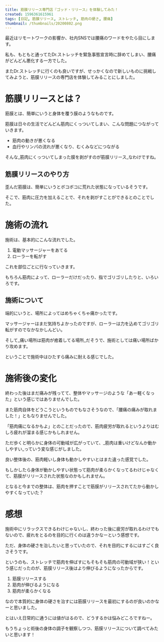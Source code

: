 ```yaml
---
title: 筋膜リリース専門店『ゴッド・リリース』を体験してみた！
created: 1596361615961
tags: [日記, 筋膜リリース, ストレッチ, 筋肉の硬さ, 腰痛]
thumbnail: /thumbnails/20200802.png
---
```


最近はリモートワークの影響か、社内SNSでは腰痛のワードをやたら目にします。

私も、もともと通ってたDr.ストレッチを緊急事態宣言時に辞めてしまい、腰痛がどんどん悪化する一方でした。

またDr.ストレッチに行くのも良いですが、せっかくなので新しいものに挑戦してみようと、筋膜リリースの専門店を体験してみることにしました。

# 筋膜リリースとは？

筋膜とは、簡単にいうと身体を覆う膜のようなものです。

筋膜は日々の生活でどんどん筋肉にくっついてしまい、こんな問題につながっていきます。

- 筋肉の動きが悪くなる
- 血行やリンパの流れが悪くなり、むくみなどにつながる

そんな_筋肉にくっついてしまった膜を剥がすのが筋膜リリース_なわけですね。

## 筋膜リリースのやり方

歪んだ筋膜は、簡単にいうとボコボコに荒れた状態になっているそうです。

そこで、筋肉に圧力を加えることで、それを剥がすことができるとのことでした。

# 施術の流れ

施術は、基本的にこんな流れでした。

1. 電動マッサージャーをあてる
2. ローラーを転がす

これを部位ごとに行なっていきます。

もちろん筋肉によって、ローラーだけだったり、指でゴリゴリしたりと、いろいろです。

## 施術について

端的にいうと、場所によってはめちゃくちゃ痛かったです。

マッサージャーはまだ気持ちよかったのですが、ローラーは力を込めてゴリゴリ転がすのでなかなかしんどい。

そして_痛い場所は筋肉が癒着してる場所_だそうで、施術としては痛い場所ばかり攻めます。

ということで施術中はひたすら痛みに耐える感じでした。

# 施術後の変化

終わった後はまだ痛みが残ってて、整体やマッサージのような「あー軽くなった」という感じではありませんでした。

また筋肉自体をどうこうというものでもなさそうなので、「腰痛の痛みが取れました！」ともなりませんでした。

「筋肉痛になるかもよ」とのことだったので、筋肉疲労が取れるというよりはむしろ疲れが溜まる感じかもしれません。

ただ歩くと明らかに身体の可動域が広がっていて、_筋肉は重いけどなんか動かしやすい_っていう変な感じがしました。

良い整体後の、筋肉軽いし身体も動かしやすいとはまた違った感覚でした。

もしかしたら身体が動かしやすい状態って筋肉が柔らかくなってるわけじゃなくて、筋膜がリリースされた状態なのかもしれません。

となると今までの整体は、筋肉を押すことで筋膜がリリースされてたから動かしやすくなっていた？

# 感想

施術中にリラックスできるわけじゃないし、終わった後に疲労が取れるわけでもないので、疲れをとるのを目的に行くのは違うかなーという感想です。

ただ、身体の硬さを治したいと思っていたので、それを目的にするにはすごく良さそうです。

というのも、ストレッチで筋肉を伸ばすにもそもそも筋肉の可動域が狭い！という感じだったのが、筋膜リリース後はより伸びるようになったからです。

1. 筋膜リリースする
2. 筋肉が伸びるようになる
3. 筋肉が柔らかくなる

なので本質的に身体の硬さを治すには筋膜リリースを最初にするのが良いのかなーと思いました。

とはいえ日常的に通うには値がはるので、どうするかは悩みどころですねー。

もうちょっと術後の身体の調子を観察しつつ、筋膜リリースについて調べてみたいと思います！
